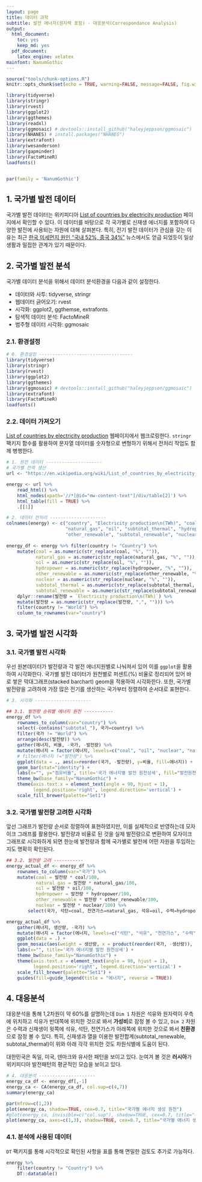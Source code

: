 ```yaml
---
layout: page
title: 데이터 과학
subtitle: 발전 에너지(원자력 포함) - 대응분석(Correspondance Analysis)
output:
  html_document: 
    toc: yes
    keep_md: yes
  pdf_document:
    latex_engine: xelatex
mainfont: NanumGothic
---
```


```r
source("tools/chunk-options.R")
knitr::opts_chunk$set(echo = TRUE, warning=FALSE, message=FALSE, fig.width=12)

library(tidyverse)
library(stringr)
library(rvest)
library(ggplot2)
library(ggthemes)
library(readxl)
library(ggmosaic) # devtools::install_github("haleyjeppson/ggmosaic")
library(NHANES) # install.packages("NHANES")
library(extrafont)
library(wesanderson)
library(gapminder)
library(FactoMineR)
loadfonts()


par(family = 'NanumGothic')
```

## 1. 국가별 발전 데이터

국가별 발전 데이터는 위키피디아 [List of countries by electricity production](https://en.wikipedia.org/wiki/List_of_countries_by_electricity_production) 페이지에서 
확인할 수 있다. 이 데이터를 바탕으로 각 국가별로 신재생 에너지를 포함하여 다양한 발전에 사용되는 자원에 대해 살펴본다.
특히, 전기 발전 데이터가 관심을 갖는 이유는 최근 [한국 미세먼지 원인 “국내 52%, 중국 34%”](http://news.kbs.co.kr/news/view.do?ncd=3519126&ref=D) 뉴스에서도 얻급 되었듯이 일상생활과 밀접한 관계가 있기 때문이다.


## 2.  국가별 발전 분석

국가별 데이터 분석을 위해서 데이터 분석환경을 다음과 같이 설정한다.

- 데이터와 사투: tidyverse, stringr
- 웹데이터 긁어오기: rvest
- 시각화: ggplot2, ggthemse, extrafonts
- 탐색적 데이터 분석: FactoMineR
- 범주형 데이터 시각화: ggmosaic

### 2.1. 환경설정

``` r
# 0. 환경설정 -----------------------------------
library(tidyverse)
library(stringr)
library(rvest)
library(ggplot2)
library(ggthemes)
library(ggmosaic) # devtools::install_github("haleyjeppson/ggmosaic")
library(extrafont)
library(FactoMineR)
loadfonts()
```

### 2.2. 데이터 가져오기

[List of countries by electricity production](https://en.wikipedia.org/wiki/List_of_countries_by_electricity_production) 웹페이지에서 
웹크로링한다. `stringr` 팩키지 함수를 활용하여 문자열 데이터를 숫자형으로 변형하기 위해서 전처리 작업도 함께 병행한다.

``` r
# 1. 원전 데이터 ---------------------
# 국가별 전력 생산
url <- "https://en.wikipedia.org/wiki/List_of_countries_by_electricity_production"

energy <- url %>%
    read_html() %>%
    html_nodes(xpath='//*[@id="mw-content-text"]/div/table[2]') %>%
    html_table(fill = TRUE) %>% 
    .[[1]]

# 2. 데이터 전처리 ---------------------
colnames(energy) <- c("country", "Electricity production\n(TWh)", "coal", 
                      "natural_gas", "oil", "subtotal_thermal", "hydropower", 
                      "other_renewable", "subtotal_renewable", "nuclear")
  
energy_df <- energy %>% filter(country != "Country") %>% 
    mutate(coal = as.numeric(str_replace(coal, "%", "")),
           natural_gas = as.numeric(str_replace(natural_gas, "%", "")),
           oil = as.numeric(str_replace(oil, "%", "")),
           hydropower = as.numeric(str_replace(hydropower, "%", "")),
           other_renewable = as.numeric(str_replace(other_renewable, "%", "")),
           nuclear = as.numeric(str_replace(nuclear, "%", "")),
           subtotal_thermal = as.numeric(str_replace(subtotal_thermal, "%", "")),
           subtotal_renewable = as.numeric(str_replace(subtotal_renewable, "%", ""))) %>% 
    dplyr::rename(발전량 = `Electricity production\n(TWh)`) %>% 
    mutate(발전량 = as.numeric(str_replace(발전량, ",", ""))) %>% 
    filter(country != "World") %>% 
    column_to_rownames(var="country")
```

## 3. 국가별 발전 시각화

### 3.1. 국가별 발전 시각화

우선 원본데이터가 발전량과 각 발전 에너지원별로 나눠져서 있어 이를 `ggplot`을 활용하여 시각화한다. 
국가별 발전 데이터가 원천별로 퍼센트(%) 비율로 정리되어 있어 바로 쌓은 막대그래프(stacked barchart) geom을 적용하여 시각화한다. 또한, 국가별 발전량을 고려하여 가장 많은 전기를 생산하는 국가부터 정렬하여 순서대로 표현한다.

``` r
# 3. 시각화 ---------------------

## 3.1. 발전량 순위별 에너지 원천 -----------
energy_df %>% 
    rownames_to_column(var="country") %>% 
    select(-contains("subtotal_"), 국가=country) %>% 
    filter(국가 != "World") %>% 
    arrange(desc(발전량)) %>% 
    gather(에너지, 비율, -국가, -발전량) %>% 
    mutate(에너지 = factor(에너지, levels=c("coal", "oil", "nuclear", "natural_gas", "hydropower", "other_renewable"))) %>% 
    # filter(에너지 !="발전량") %>% 
    ggplot(data = ., aes(x=reorder(국가, -발전량), y=비율, fill=에너지)) +
    geom_bar(stat="identity") +
    labs(x="", y="점유비율", title='국가 에너지별 발전 원천상세', fill="발전원천") + 
    theme_bw(base_family="NanumGothic") +
    theme(axis.text.x = element_text(angle = 90, hjust = 1),
          legend.position='right', legend.direction='vertical') +
    scale_fill_brewer(palette="Set1")

```

### 3.2. 국가별 발전량 고려한 시각화

앞선 그래프가 발전량 순서로 정렬하여 표현하였지만, 이를 실제적으로 반영하는데 모자이크 그래프를 활용한다.
발전량과 비율로 된 것을 실제 발전량으로 변환하여 모자이크 그래프로 시각화하게 되면 한눈에 발전량과 함께 
국가별로 발전에 어떤 자원을 투입하는지도 명확히 확인된다.

``` r
## 3.2. 발전량 고려 -----------
energy_actual_df <- energy_df %>% 
    rownames_to_column(var="국가") %>% 
    mutate(coal = 발전량 * coal/100,
           natural_gas = 발전량 * natural_gas/100,
           oil = 발전량 * oil/100,
           hydropower = 발전량 * hydropower/100,
           other_renewable = 발전량 * other_renewable/100,
           nuclear = 발전량 * nuclear/100) %>% 
        select(국가, 석탄=coal, 천연가스=natural_gas, 석유=oil, 수력=hydropower, 신재생=other_renewable, 원자력=nuclear)

energy_actual_df %>% 
    gather(에너지, 생산량, -국가) %>% 
    mutate(에너지 = factor(에너지, levels=c("석탄", "석유", "천연가스", "수력", "신재생", "원자력"))) %>% 
    ggplot(data = .) +
    geom_mosaic(aes(weight = 생산량, x = product(reorder(국가, -생산량)), fill=factor(에너지)), na.rm=TRUE) +
    labs(x="", title='국가 에너지별 발전 원천상세') + 
    theme_bw(base_family="NanumGothic") +
    theme(axis.text.x = element_text(angle = 90, hjust = 1),
          legend.position='right', legend.direction='vertical') +
    scale_fill_brewer(palette="Set1") +
    guides(fill=guide_legend(title = "에너지", reverse = TRUE))
```

## 4. 대응분석

대응분석을 통해 1,2차원이 약 60%를 설명하는데 `Dim 1` 차원은 석유와 원자력이 우측에 위치하고 석유가 반대쪽에 위치한 것으로 봐서 **가성비**로 잠정 볼 수 있고, `Dim 2` 차원은 수력과 신재생이 윗쪽에 석유, 석탄, 천연가스가 아래쪽에 위치한 것으로 봐서 **친환경**으로 잠정 볼 수 있다. 특히, 신재생과 열을 이용한 발전합계(subtotal_renewable, subtotal_thermal)이 위와 아래 각각 위치한 것도 차원식별에 도움이 된다.

대한민국은 독일, 미국, 덴마크와 유사한 패턴을 보이고 있다. 눈여겨 볼 것은 **러시아**가 위키피디아 발전패턴의 평균적인 모습을 보이고 있다.

``` r
# 4. 대응분석 ---------------------
energy_ca_df <- energy_df[,-1]
energy_ca <- CA(energy_ca_df, col.sup=c(4,7))
summary(energy_ca)

par(mfrow=c(1,2))
plot(energy_ca, shadow=TRUE, cex=0.7, title="국가별 에너지 생성 원천")
#plot(energy_ca, invisible=c("col.sup"), shadow=TRUE, cex=0.7, title="국가별 에너지 생성 원천")
plot(energy_ca, axes=c(1,3), shadow=TRUE, cex=0.7, title="국가별 에너지 생성 원천")
```

### 4.1. 분석에 사용된 데이터

`DT` 팩키지를 통해 시각적으로 확인된 사항을 표를 통해 면밀한 검토도 추가로 가능하다.

``` r
energy %>% 
    filter(country != "Country") %>% 
    DT::datatable()
```